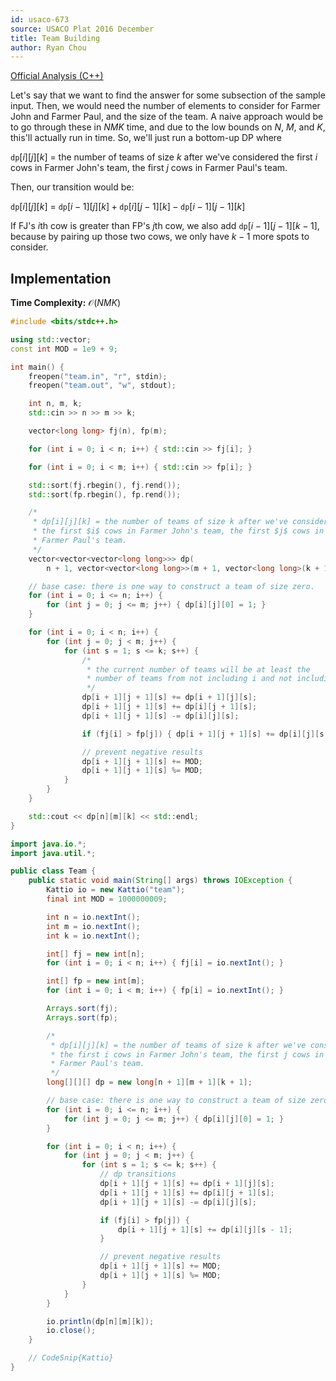 ```yaml
---
id: usaco-673
source: USACO Plat 2016 December
title: Team Building
author: Ryan Chou
---
```


[Official Analysis (C++)](http://www.usaco.org/current/data/sol_team_modern_dec16.html)

Let's say that we want to find the answer for some subsection of the sample input. Then, we would need the number of elements to consider for Farmer John and Farmer Paul, and the size of the team. A naive approach would be to go through these in $NMK$ time, and due to the low bounds on $N$, $M$, and $K$, this'll actually run in time. So, we'll just run a bottom-up DP where

$\texttt{dp}[i][j][k]$ = the number of teams of size $k$ after we've considered the first $i$ cows in Farmer John's team, the first $j$ cows in Farmer Paul's team.

Then, our transition would be:

$\texttt{dp}[i][j][k]$ = $\texttt{dp}[i - 1][j][k] + \texttt{dp}[i][j - 1][k] - \texttt{dp}[i - 1][j - 1][k]$

If FJ's $i$th cow is greater than FP's $j$th cow, we also add $\texttt{dp}[i - 1][j - 1][k - 1]$, because by pairing up those two cows, we only have $k - 1$ more spots to consider.

## Implementation

**Time Complexity:** $\mathcal{O}(NMK)$

<LanguageSection>
<CPPSection>

```cpp
#include <bits/stdc++.h>

using std::vector;
const int MOD = 1e9 + 9;

int main() {
	freopen("team.in", "r", stdin);
	freopen("team.out", "w", stdout);

	int n, m, k;
	std::cin >> n >> m >> k;

	vector<long long> fj(n), fp(m);

	for (int i = 0; i < n; i++) { std::cin >> fj[i]; }

	for (int i = 0; i < m; i++) { std::cin >> fp[i]; }

	std::sort(fj.rbegin(), fj.rend());
	std::sort(fp.rbegin(), fp.rend());

	/*
	 * dp[i][j][k] = the number of teams of size k after we've considered
	 * the first $i$ cows in Farmer John's team, the first $j$ cows in
	 * Farmer Paul's team.
	 */
	vector<vector<vector<long long>>> dp(
	    n + 1, vector<vector<long long>>(m + 1, vector<long long>(k + 1)));

	// base case: there is one way to construct a team of size zero.
	for (int i = 0; i <= n; i++) {
		for (int j = 0; j <= m; j++) { dp[i][j][0] = 1; }
	}

	for (int i = 0; i < n; i++) {
		for (int j = 0; j < m; j++) {
			for (int s = 1; s <= k; s++) {
				/*
				 * the current number of teams will be at least the
				 * number of teams from not including i and not including j
				 */
				dp[i + 1][j + 1][s] += dp[i + 1][j][s];
				dp[i + 1][j + 1][s] += dp[i][j + 1][s];
				dp[i + 1][j + 1][s] -= dp[i][j][s];

				if (fj[i] > fp[j]) { dp[i + 1][j + 1][s] += dp[i][j][s - 1]; }

				// prevent negative results
				dp[i + 1][j + 1][s] += MOD;
				dp[i + 1][j + 1][s] %= MOD;
			}
		}
	}

	std::cout << dp[n][m][k] << std::endl;
}
```
</CPPSection>

<JavaSection>

```java
import java.io.*;
import java.util.*;

public class Team {
	public static void main(String[] args) throws IOException {
		Kattio io = new Kattio("team");
		final int MOD = 1000000009;

		int n = io.nextInt();
		int m = io.nextInt();
		int k = io.nextInt();

		int[] fj = new int[n];
		for (int i = 0; i < n; i++) { fj[i] = io.nextInt(); }

		int[] fp = new int[m];
		for (int i = 0; i < m; i++) { fp[i] = io.nextInt(); }

		Arrays.sort(fj);
		Arrays.sort(fp);

		/*
		 * dp[i][j][k] = the number of teams of size k after we've considered
		 * the first i cows in Farmer John's team, the first j cows in
		 * Farmer Paul's team.
		 */
		long[][][] dp = new long[n + 1][m + 1][k + 1];

		// base case: there is one way to construct a team of size zero.
		for (int i = 0; i <= n; i++) {
			for (int j = 0; j <= m; j++) { dp[i][j][0] = 1; }
		}

		for (int i = 0; i < n; i++) {
			for (int j = 0; j < m; j++) {
				for (int s = 1; s <= k; s++) {
					// dp transitions
					dp[i + 1][j + 1][s] += dp[i + 1][j][s];
					dp[i + 1][j + 1][s] += dp[i][j + 1][s];
					dp[i + 1][j + 1][s] -= dp[i][j][s];

					if (fj[i] > fp[j]) {
						dp[i + 1][j + 1][s] += dp[i][j][s - 1];
					}

					// prevent negative results
					dp[i + 1][j + 1][s] += MOD;
					dp[i + 1][j + 1][s] %= MOD;
				}
			}
		}

		io.println(dp[n][m][k]);
		io.close();
	}

	// CodeSnip{Kattio}
}
```
</JavaSection>
</LanguageSection>
